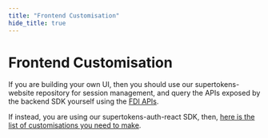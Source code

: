 ```yaml
---
title: "Frontend Customisation"
hide_title: true
---
```


# Frontend Customisation

If you are building your own UI, then you should use our supertokens-website repository for session management, and query the APIs exposed by the backend SDK yourself using the [FDI APIs](https://app.swaggerhub.com/apis/supertokens/FDI).

If instead, you are using our supertokens-auth-react SDK, then, [here is the list of customisations you need to make](https://github.com/supertokens/supertokens-auth-react/tree/master/examples/with-phone-password#frontend).  